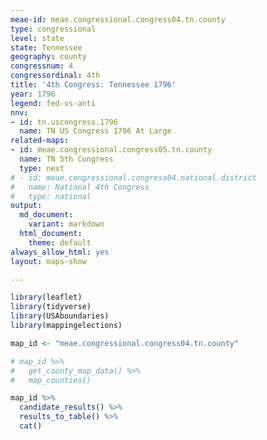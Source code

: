 ```yaml
---
meae-id: meae.congressional.congress04.tn.county
type: congressional
level: state
state: Tennessee
geography: county
congressnum: 4
congressordinal: 4th
title: '4th Congress: Tennessee 1796'
year: 1796
legend: fed-vs-anti
nnv:
- id: tn.uscongress.1796
  name: TN US Congress 1796 At Large
related-maps:
- id: meae.congressional.congress05.tn.county
  name: TN 5th Congress
  type: next
# - id: meae.congressional.congress04.national.district
#   name: National 4th Congress
#   type: national
output:
  md_document:
    variant: markdown
  html_document:
    theme: default
always_allow_html: yes
layout: maps-show

---
```


```r
library(leaflet)
library(tidyverse)
library(USAboundaries)
library(mappingelections)

map_id <- "meae.congressional.congress04.tn.county"
```

<div class="map">

```r
# map_id %>%
#   get_county_map_data() %>%
#   map_counties()
```

</div>

<div class="results-table">

```r
map_id %>%
  candidate_results() %>%
  results_to_table() %>%
  cat()
```

</div>
